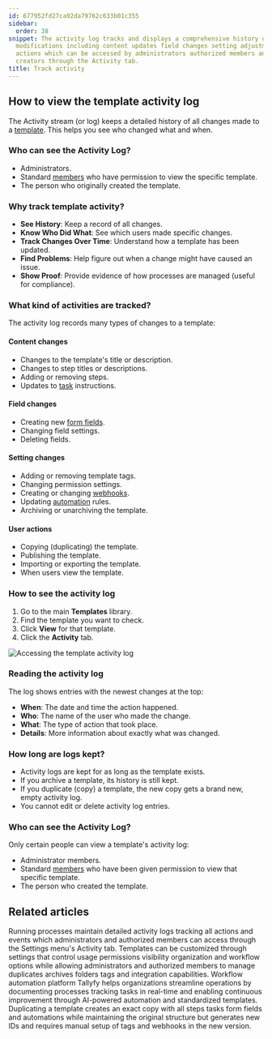 ```yaml
---
id: 677952fd27ca92da79762c633b01c355
sidebar:
  order: 38
snippet: The activity log tracks and displays a comprehensive history of template
  modifications including content updates field changes setting adjustments and user
  actions which can be accessed by administrators authorized members and template
  creators through the Activity tab.
title: Track activity
---
```


## How to view the template activity log

The Activity stream (or log) keeps a detailed history of all changes made to a [template](/products/pro/documenting/templates/). This helps you see who changed what and when.

### Who can see the Activity Log?
- Administrators.
- Standard [members](/products/pro/documenting/members/) who have permission to view the specific template.
- The person who originally created the template.

### Why track template activity?
- **See History**: Keep a record of all changes.
- **Know Who Did What**: See which users made specific changes.
- **Track Changes Over Time**: Understand how a template has been updated.
- **Find Problems**: Help figure out when a change might have caused an issue.
- **Show Proof**: Provide evidence of how processes are managed (useful for compliance).

### What kind of activities are tracked?

The activity log records many types of changes to a template:

#### Content changes
- Changes to the template's title or description.
- Changes to step titles or descriptions.
- Adding or removing steps.
- Updates to [task](/products/pro/tracking-and-tasks/tasks/) instructions.

#### Field changes
- Creating new [form fields](/products/pro/tracking-and-tasks/tasks/what-are-form-fields-in-tallyfy/).
- Changing field settings.
- Deleting fields.

#### Setting changes
- Adding or removing template tags.
- Changing permission settings.
- Creating or changing [webhooks](/products/pro/integrations/webhooks/).
- Updating [automation](/products/pro/documenting/templates/automations/) rules.
- Archiving or unarchiving the template.

#### User actions
- Copying (duplicating) the template.
- Publishing the template.
- Importing or exporting the template.
- When users view the template.

### How to see the activity log

1. Go to the main **Templates** library.
2. Find the template you want to check.
3. Click **View** for that template.
4. Click the **Activity** tab.

![Accessing the template activity log](https://screenshots.tallyfy.com/tallyfy%2Fpro%2Fdesktop-light-check-template-activity.png)

### Reading the activity log

The log shows entries with the newest changes at the top:

- **When**: The date and time the action happened.
- **Who**: The name of the user who made the change.
- **What**: The type of action that took place.
- **Details**: More information about exactly what was changed.

### How long are logs kept?

- Activity logs are kept for as long as the template exists.
- If you archive a template, its history is still kept.
- If you duplicate (copy) a template, the new copy gets a brand new, empty activity log.
- You cannot edit or delete activity log entries.

### Who can see the Activity Log?

Only certain people can view a template's activity log:
- Administrator members.
- Standard [members](/products/pro/documenting/members/) who have been given permission to view that specific template.
- The person who created the template.


## Related articles
<CardGrid>
<LinkTitleCard header="<b>Tracker View > Check process activity</b>" href="/products/pro/tracking-and-tasks/tracker-view/how-can-i-track-process-activities-on-tallyfy/" > Running processes maintain detailed activity logs tracking all actions and events which administrators and authorized members can access through the Settings menu's Activity tab. </LinkTitleCard>
<LinkTitleCard header="<b>Templates > Configure your template</b>" href="/products/pro/documenting/templates/config/" > Templates can be customized through settings that control usage permissions visibility organization and workflow options while allowing administrators and authorized members to manage duplicates archives folders tags and integration capabilities. </LinkTitleCard>
<LinkTitleCard header="<b>Introduction</b>" href="/products/pro/" > Workflow automation platform Tallyfy helps organizations streamline operations by documenting processes tracking tasks in real-time and enabling continuous improvement through AI-powered automation and standardized templates. </LinkTitleCard>
<LinkTitleCard header="<b>Templates > Duplicate a template</b>" href="/products/pro/documenting/templates/how-do-i-duplicate-a-template-on-tallyfy/" > Duplicating a template creates an exact copy with all steps tasks form fields and automations while maintaining the original structure but generates new IDs and requires manual setup of tags and webhooks in the new version. </LinkTitleCard>
</CardGrid>